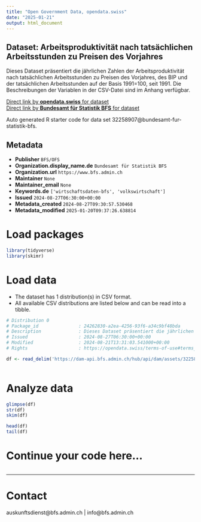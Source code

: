 ```yaml
---
title: "Open Government Data, opendata.swiss"
date: "2025-01-21"
output: html_document
---
```


## Dataset: Arbeitsproduktivität nach tatsächlichen Arbeitsstunden zu Preisen des Vorjahres

Dieses Dataset präsentiert die jährlichen Zahlen der Arbeitsproduktivität nach tatsächlichen Arbeitsstunden zu Preisen des Vorjahres, des BIP und der tatsächlichen Arbeitsstunden auf der Basis 1991=100, seit 1991. Die Beschreibungen der Variablen in der CSV-Datei sind im Anhang verfügbar.

[Direct link by **opendata.swiss** for dataset](https://opendata.swiss/de/dataset/arbeitsproduktivitat-nach-tatsachlichen-arbeitsstunden-zu-preisen-des-vorjahres7)<br>
[Direct link by **Bundesamt für Statistik BFS** for dataset](https://www.bfs.admin.ch/asset/de/ts-x-04.07.01.01)

Auto generated R starter code for data set 32258907@bundesamt-fur-statistik-bfs.

## Metadata

- **Publisher** `BFS/OFS`
- **Organization.display_name.de** `Bundesamt für Statistik BFS`
- **Organization.url** `https://www.bfs.admin.ch`
- **Maintainer** `None`
- **Maintainer_email** `None`
- **Keywords.de** `['wirtschaftsdaten-bfs', 'volkswirtschaft']`
- **Issued** `2024-08-27T06:30:00+00:00`
- **Metadata_created** `2024-08-27T09:30:57.530468`
- **Metadata_modified** `2025-01-20T09:37:26.638814`


# Load packages

```r

library(tidyverse)
library(skimr)

```

# Load data

-   The dataset has 1 distribution(s) in CSV format.
-   All available CSV distributions are listed below and can be read into a tibble.

```r

# Distribution 0
# Package_id               : 24262830-a2ea-4256-93f6-a34c9bf48bda
# Description              : Dieses Dataset präsentiert die jährlichen Zahlen der Arbeitsproduktivität nach tatsächlichen Arbeitsstunden zu Preisen des Vorjahres, des BIP und der tatsächlichen Arbeitsstunden auf der Basis 1991=100, seit 1991. Die Beschreibungen der Variablen in der CSV-Datei sind im Anhang verfügbar.
# Issued                   : 2024-08-27T06:30:00+00:00
# Modified                 : 2024-08-21T13:31:03.541000+00:00
# Rights                   : https://opendata.swiss/terms-of-use#terms_by_ask

df <- read_delim('https://dam-api.bfs.admin.ch/hub/api/dam/assets/32258912/master')



```

# Analyze data

```r

glimpse(df)
str(df)
skim(df)

head(df)
tail(df)

```

# Continue your code here...

```r

```

------------------------------------------------------------------------

# Contact

auskunftsdienst@bfs.admin.ch | info@bfs.admin.ch
